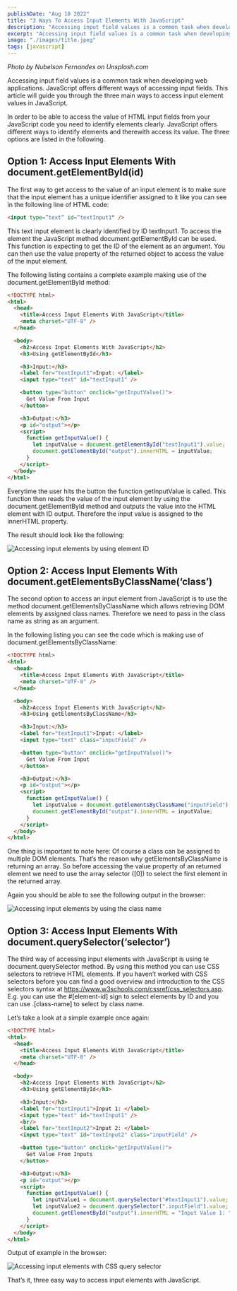 ```yaml
---
publishDate: "Aug 10 2022"
title: "3 Ways To Access Input Elements With JavaScript"
description: "Accessing input field values is a common task when developing web applications. JavaScript offers different ways of accessing input fields. This article will guide you through the three main ways to access input element values in JavaScript."
excerpt: "Accessing input field values is a common task when developing web applications. JavaScript offers different ways of accessing input fields. This article will guide you through the three main ways to access input element values in JavaScript."
image: "./images/title.jpeg"
tags: [javascript]
---
```


*Photo by Nubelson Fernandes on Unsplash.com*

Accessing input field values is a common task when developing web applications. JavaScript offers different ways of accessing input fields. This article will guide you through the three main ways to access input element values in JavaScript.

In order to be able to access the value of HTML input fields from your JavaScript code you need to identify elements clearly. JavaScript offers different ways to identify elements and therewith access its value. The three options are listed in the following.

## Option 1: Access Input Elements With document.getElementById(id)

The first way to get access to the value of an input element is to make sure that the input element has a unique identifier assigned to it like you can see in the following line of HTML code:

```html
<input type=”text” id=”textInput1" />
```

This text input element is clearly identified by ID textInput1. To access the element the JavaScript method document.getElementById can be used. This function is expecting to get the ID of the element as an argument. You can then use the value property of the returned object to access the value of the input element.

The following listing contains a complete example making use of the document.getElementById method:

```html
<!DOCTYPE html>
<html>
  <head>
    <title>Access Input Elements With JavaScript</title>
    <meta charset="UTF-8" />
  </head>

  <body>
    <h2>Access Input Elements With JavaScript</h2>
    <h3>Using getElementById</h3>

    <h3>Input:</h3>
    <label for="textInput1">Input: </label>
    <input type="text" id="textInput1" />

    <button type="button" onclick="getInputValue()">
      Get Value From Input
    </button>

    <h3>Output:</h3>
    <p id="output"></p>
    <script>
      function getInputValue() {
        let inputValue = document.getElementById("textInput1").value;
        document.getElementById("output").innerHTML = inputValue;
      }
    </script>
  </body>
</html>
```

Everytime the user hits the button the function getInputValue is called. This function then reads the value of the input element by using the document.getElementById method and outputs the value into the HTML element with ID output. Therefore the input value is assigned to the innerHTML property.

The result should look like the following:

![Accessing input elements by using element ID](./images/10.png)

## Option 2: Access Input Elements With document.getElementsByClassName(‘class’)

The second option to access an input element from JavaScript is to use the method document.getElementsByClassName which allows retrieving DOM elements by assigned class names. Therefore we need to pass in the class name as string as an argument.

In the following listing you can see the code which is making use of document.getElementsByClassName:

```html
<!DOCTYPE html>
<html>
  <head>
    <title>Access Input Elements With JavaScript</title>
    <meta charset="UTF-8" />
  </head>

  <body>
    <h2>Access Input Elements With JavaScript</h2>
    <h3>Using getElementsByClassName</h3>

    <h3>Input:</h3>
    <label for="textInput1">Input: </label>
    <input type="text" class="inputField" />

    <button type="button" onclick="getInputValue()">
      Get Value From Input
    </button>

    <h3>Output:</h3>
    <p id="output"></p>
    <script>
      function getInputValue() {
        let inputValue = document.getElementsByClassName("inputField")[0].value;
        document.getElementById("output").innerHTML = inputValue;
      }
    </script>
  </body>
</html>
```

One thing is important to note here: Of course a class can be assigned to multiple DOM elements. That’s the reason why getElementsByClassName is returning an array. So before accessing the value property of an returned element we need to use the array selector ([0]) to select the first element in the returned array.

Again you should be able to see the following output in the browser:

![Accessing input elements by using the class name](images/20.png)

## Option 3: Access Input Elements With document.querySelector(‘selector’)

The third way of accessing input elements with JavaScript is using te document.querySelector method. By using this method you can use CSS selectors to retrieve HTML elements. If you haven’t worked with CSS selectors before you can find a good overview and introduction to the CSS selectors syntax at https://www.w3schools.com/cssref/css_selectors.asp. E.g. you can use the #[element-id] sign to select elements by ID and you can use .[class-name] to select by class name.

Let’s take a look at a simple example once again:

```html
<!DOCTYPE html>
<html>
  <head>
    <title>Access Input Elements With JavaScript</title>
    <meta charset="UTF-8" />
  </head>

  <body>
    <h2>Access Input Elements With JavaScript</h2>
    <h3>Using getElementById</h3>

    <h3>Input:</h3>
    <label for="textInput1">Input 1: </label>
    <input type="text" id="textInput1" />
    <br/>
    <label for="textInput2">Input 2: </label>
    <input type="text" id="textInput2" class="inputField" />

    <button type="button" onclick="getInputValue()">
      Get Value From Inputs
    </button>

    <h3>Output:</h3>
    <p id="output"></p>
    <script>
      function getInputValue() {
        let inputValue1 = document.querySelector("#textInput1").value; 
        let inputValue2 = document.querySelector(".inputField").value; 
        document.getElementById("output").innerHTML = "Input Value 1: " + inputValue1 + " Input Value 2: " + inputValue2;
      }
    </script>
  </body>
</html>
```

Output of example in the browser:

![Accessing input elements with CSS query selector
](images/30.png)

That’s it, three easy way to access input elements with JavaScript.